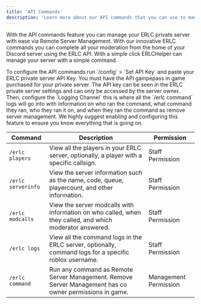 ```yaml
---
title: 'API Commands'
description: 'Learn more about our API commands that you can use to manage your ERLC private server with ease.'
---
```


With the API commands feature you can manage your ERLC private server with ease via Remote Server Management. With our innovative ERLC commands you can complete all your moderation from the home of your Discord server using the ERLC API. With a simple click ERLCHelper can manage your server with a simple command.

<Tabs>
  <Tab title="Configuration Step One">
    To configure the API commands  run `/config` > `Set API Key` and paste your ERLC private server API Key. You must have the API gampepass in game purchased for your private server. The API key can be seen in the ERLC 
    private server settings and can only be accessed by the server owner.
  </Tab>
  <Tab title="Configuration Step Two">
    Then, configure the `Logging Channel` this is where all the `/erlc command` logs will go into with information on who ran the command, what command they ran, who they ran it on, and when they ran the command as remove 
    server management. We highly suggest enabling and configuring this feature to ensure you know everything that is going on.
  </Tab>

</Tabs>


Command | Description | Permission
--- | --- | ---
`/erlc players` | View all the players in your ERLC server, optionally, a player with a specific callsign. | Staff Permission
`/erlc serverinfo` | View the server information such as the name, code, queue, playercount, and other information. | Staff Permission
`/erlc modcalls` | View the server modcalls with information on who called, when they called, and which moderator answered. | Staff Permission
`/erlc logs` | View all the command logs in the ERLC server, optionally, command logs for a specific roblox username. | Staff Permission
`/erlc command`| Run any command as Remote Server Management. Remove Server Management has co owner permissions in game. | Management Permission
